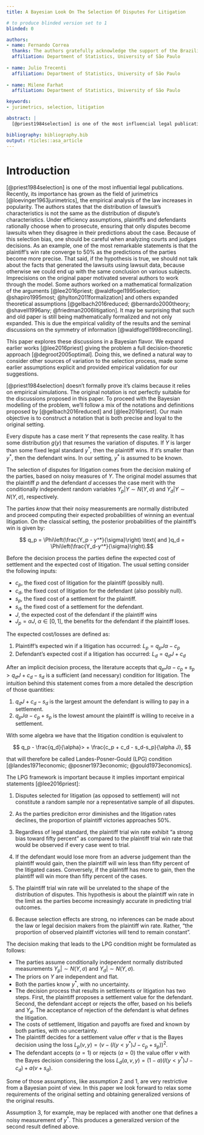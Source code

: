 ```yaml
---
title: A Bayesian Look On The Selection Of Disputes For Litigation

# to produce blinded version set to 1
blinded: 0

authors: 
- name: Fernando Correa
  thanks: The authors gratefully acknowledge the support of the Brazilian Jurimetrics Association for the support of this research.
  affiliation: Department of Statistics, University of São Paulo
  
- name: Julio Trecenti
  affiliation: Department of Statistics, University of São Paulo
  
- name: Milene Farhat
  affiliation: Department of Statistics, University of São Paulo

keywords:
- jurimetrics, selection, litigation

abstract: |
  [@priest1984selection] is one of the most influencial legal publications of all time. The authors states that the distribution of lawsuits is not the same as the distribution of disputes. Under efficiency and simmetry assumptions, plaintiffs and defendants rationally choose when to prosecute, ensuring that only highly unpredictable disputes becomes lawsuits. Because of its empirical importance, several authors worked through the original example with many interests. Some authors worked on a mathematical formalization of the arguments [@lee2016priest; @waldfogel1995selection; @shapiro1995most; @hylton2011formalization] and others expanded theoretical assumptions [@gelbach2016reduced; @bernardo2000theory; @shavell1996any; @friedman2006litigation]. This paper explores these discussions in a Bayesian flavor. We defined a natural way to consider other sources of variation to the selection process, made the assumptions explicit and provided empirical validation for our suggestions.

bibliography: bibliography.bib
output: rticles::asa_article
---
```


# Introduction

[@priest1984selection] is one of the most influential legal publications. Recently, its importance has grown as the field of jurimetrics [@loevinger1963jurimetrics], the empirical analysis of the law increases in popularity. \par
  The authors states that the distribution of lawsuit's characteristics is not the same as the distribution of dispute's characteristics. Under efficiency assumptions, plaintiffs and defendants rationally choose when to prosecute, ensuring that only disputes become lawsuits when they disagree in their predictions about the case. \par
  Because of this selection bias, one should be careful when analyzing courts and judges decisions. As an example, one of the most remarkable statements is that the plaintiff's win rate converge to 50\% as the predictions of the parties become more precise. That said, if the hypothesis is true, we should not talk about the facts that generated the lawsuits using lawsuit data, because otherwise we could end up with the same conclusion on various subjects. \par
  Imprecisions on the original paper motivated several authors to work through the model. Some authors worked on a mathematical formalization of the arguments [@lee2016priest; @waldfogel1995selection; @shapiro1995most; @hylton2011formalization] and others expanded theoretical assumptions [@gelbach2016reduced; @bernardo2000theory; @shavell1996any; @friedman2006litigation]. It may be surprising that such and old paper is still being mathematically formalized and not only expanded. This is due the empirical validity of the results and the seminal discussions on the symmetry of information [@waldfogel1998reconciling]. \par
  This paper explores these discussions in a Bayesian flavor. We expand earlier works [@lee2016priest] giving the problem a full decision-theoretic approach [@degroot2005optimal]. Doing this, we defined a natural way to consider other sources of variation to the selection process, made some earlier assumptions explicit and provided empirical validation for our suggestions.

\section{A Bayesian look on the classical model}

[@priest1984selection] doesn't formally prove it's claims because it relies on empirical simulations. The original notation is not perfectly suitable for the discussions proposed in this paper. To proceed with the Bayesian modelling of the problem, we'll follow a mix of the notations and definitions proposed by [@gelbach2016reduced] and [@lee2016priest]. Our main objective is to construct a notation that is both precise and loyal to the original setting.

\subsection{The decision process}

Every dispute has a case merit $Y$ that represents the case reality. It has some distribution $g(y)$ that resumes the variation of disputes. If $Y$ is larger than some fixed legal standard $y^*$, then the plaintiff wins. If it's smaller than $y^*$, then the defendant wins. In our setting, $y^*$ is assumed to be known.

The selection of disputes for litigation comes from the decision making of the parties, based on noisy measures of $Y$. The original model assumes that the plaintiff $p$ and the defendant $d$ accesses the case merit with the conditionally independent random variables $Y_p|Y \sim N(Y, \sigma)$ and $Y_d|Y \sim N(Y, \sigma)$, respectively.

The parties _know_ that their noisy measurements are normally distributed and proceed computing their expected probabilities of winning an eventual litigation. On the classical setting, the posterior probabilities of the plaintiff's win is given by:

$$ q_p = \Phi\left(\frac{Y_p - y^*}{\sigma}\right) \text{ and }q_d = \Phi\left(\frac{Y_d-y^*}{\sigma}\right).$$

Before the decision process the parties define the expected cost of settlement and the expected cost of litigation. The usual setting consider the following inputs:

- $c_p$, the fixed cost of litigation for the plaintiff (possibly null).
- $c_d$, the fixed cost of litigation for the defendant (also possibly null).
- $s_p$, the fixed cost of a settlement for the plaintiff.
- $s_d$, the fixed cost of a settlement for the defendant.
- $J$, the expected cost of the defendant if the plaintiff wins
- $J_p = \alpha J$, $\alpha \in [0,1]$, the benefits for the defendant if the plaintiff loses.

The expected cost/losses are defined as:

1. Plaintiff's expected win if a litigation has occurred: $L_p = q_pJ\alpha-c_p$
2. Defendant's expected cost if a litigation has occurred: $L_d = q_dJ+c_d$
<!-- - $s_p$, the cost of pre-processual settlement for the plaintiff. -->
<!-- - $s_d$, the cost of pre-processual settlement for the defendant. -->

<!-- Priest and Klein paper adds some parameters to the usual setting: $J$, $\alpha$, $Y$, $Y_d$ and $Y_p$. $Y$ is a random quantity that indicates the true quality of the case and $Y_d$ and $Y_p$ are noisy approximations of $Y$ that are accessible for the parties. $Y$ and $y^*$ are numerical representations of lawsuit's variability and court decision criterion: if $Y > y^*$, some threshold number defined by the court, the plaintiff wins the case. -->

After an implicit decision process, the literature accepts that $q_pJ\alpha-c_p+s_p > q_dJ+c_d-s_d$ is a sufficient (and necessary) condition for litigation. The intuition behind this statement comes from a more detailed the description of those quantities:

1. $q_dJ+c_d-s_d$ is the largest amount the defendant is willing to pay in a settlement. 
2. $q_pJ\alpha-c_p+s_p$ is the lowest amount the plaintiff is willing to receive in a settlement. 

With some algebra we have that the litigation condition is equivalent to

$$ q_p - \frac{q_d}{\alpha}>  +  \frac{c_p + c_d - s_d-s_p}{\alpha J}, $$

that will therefore be called Landes-Posner-Gould (LPG) condition [@landes1971economic; @posner1973economic; @gould1973economics]. 

\subsection{Results}

The LPG framework is important because it implies important empirical statements [@lee2016priest]:

1. Disputes selected for litigation (as opposed to settlement) will not constitute a random sample nor a representative sample of all disputes.

2. As the parties prediciton error diminishes and the litigation rates declines, the proportion of plaintiff victories approaches 50%.

3. Regardless of legal standard, the plaintiff trial win rate exhibit "a strong bias toward fifty percent" as compared to the plaintiff trial win rate that would be observed if every case went to trial.

4. If the defendant would lose more from an adverse judgement than the plaintiff would gain, then the plaintiff will win less than fifty percent of the litigated cases. Conversely, if the plaintiff has more to gain, then the plaintiff will win more than fifty percent of the cases.

5. The plaintiff trial win rate will be unrelated to the shape of the distribution of disputes. This hypothesis is about the plaintiff win rate in the limit as the parties become increasingly accurate in predicting trial outcomes. 

6. Because selection effects are strong, no inferences can be made about the law or legal decision makers from the plaintiff win rate. Rather, "the proportion of observed plaintiff victories will tend to remain constant".

\section{A Bayesian Look}

The decision making that leads to the LPG condition might be formulated as follows:

- \textbf{Assumption 1} The parties assume conditionally independent normally distributed measurements $Y_p| \sim N(Y, \sigma)$ and $Y_d|\sim N(Y, \sigma)$. 
- \textbf{Assumption 2} The priors on $Y$ are independent and flat.
- \textbf{Assumption 3} Both the parties know $y^*$, with no uncertainty.
- \textbf{Assumption 4} The decision process that results in settlements or litigation has two steps. First, the plaintiff proposes a settlement value for the defendant. Second, the defendant accept or rejects the offer, based on his beliefs and $Y_d$. The acceptance of rejection of the defendant is what defines the litigation.
- \textbf{Assumption 5} The costs of settlement, litigation and payoffs are fixed and known by both parties, with no uncertainty.
- \textbf{Assumption 6} The plaintiff decides for a settlement value offer $v$ that is the Bayes decision using the loss $L_p(v, y) = (v-\left(I(y < y^*)J - c_p + s_p\right))^2$.  
- \textbf{Assumption 7} The defendant accepts ($a = 1$) or rejects ($a = 0$) the value offer $v$ with the Bayes decision considering the loss $L_d(a, v, y) = (1-a)(I(y < y^*)J - c_d) + a(v+s_d)$.

Some of those assumptions, like assumption 2 and 1, are very restrictive from a Bayesian point of view. In this paper we look forward to relax some requirements of the original setting and obtaining generalized versions of the original results. \par

Assumption 3, for example, may be replaced  with another one that defines a noisy measurement of $y^*$. This produces a generalized version of the second result defined above.
